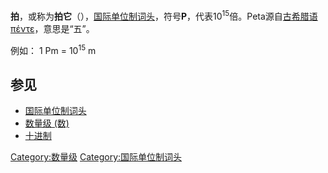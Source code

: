 {{Unreferenced|time=2022-02-14T02:46:42+00:00}}
'''拍'''，或称为'''拍它'''（{{lang-en|peta-}}），[[国际单位制词头|国际单位制词头]]，符号'''P'''，代表10<sup>15</sup>倍。Peta源自[[古希腊语|古希腊语]]πέντε，意思是“五”。

例如：
1 Pm = 10<sup>15</sup> m

{{国际单位制词头}}

==参见==
*[[国际单位制词头|国际单位制词头]]
*[[数量级_(数)|数量级 (数)]]
*[[十进制|十进制]]

[[Category:数量级|Category:数量级]]
[[Category:国际单位制词头|Category:国际单位制词头]]